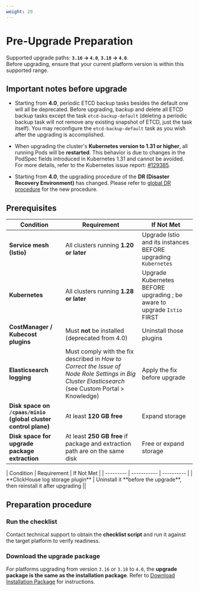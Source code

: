 ```yaml
---
weight: 20
---
```

# Pre-Upgrade Preparation

Supported upgrade paths: **`3.16` → `4.0`**, **`3.18` → `4.0`**.  
Before upgrading, ensure that your current platform version is within this supported range.  

## Important notes before upgrade

* Starting from <Term name="productShort" /> **4.0**, periodic ETCD backup tasks besides the default one will all be deprecated. Before upgrading, backup and delete all ETCD backup tasks except the task `etcd-backup-default` (deleting a periodic backup task will not remove any existing snapshot of ETCD, just the task itself). You may reconfigure the `etcd-backup-default` task as you wish after the upgrading is accomplished.

* When upgrading the cluster's **Kubernetes version to 1.31 or higher**, all running Pods will be **restarted**. This behavior is due to changes in the PodSpec fields introduced in Kubernetes 1.31 and cannot be avoided. For more details, refer to the Kubernetes issue report: [#129385](https://github.com/kubernetes/kubernetes/issues/129385).

* Starting from <Term name="productShort" /> **4.0**, the upgrading procedure of the **DR (Disaster Recovery Environment)** has changed. Please refer to [global DR procedure](./upgrade_global_cluster.mdx#global_dr) for the new procedure.

## Prerequisites

| Condition | Requirement | If Not Met |
| --------- | ----------- | ---------- |
| **Service mesh (Istio)** | All clusters running **1.20 or later** | Upgrade Istio and its instances BEFORE upgrading `Kubernetes` |
| **Kubernetes** | All clusters running **1.28 or later** | Upgrade Kubernetes BEFORE upgrading <Term name="productShort" />; be aware to upgrade `Istio` FIRST |
| **CostManager / Kubecost plugins** | Must **not** be installed (deprecated from 4.0) | Uninstall those plugins |
| **Elasticsearch logging** | Must comply with the fix described in *How to Correct the Issue of Node Role Settings in Big Cluster Elasticsearch* (see Custom Portal > Knowledge) | Apply the fix before upgrade |
| **Disk space on `/cpaas/minio` (global cluster control plane)** | At least **120 GB free** | Expand storage |
| **Disk space for upgrade package extraction** | At least **250 GB free** if package and extraction path are on the same disk | Free or expand storage |

<Tabs>
  <Tab label="Upgrading from 3.16">
  | Condition | Requirement | If Not Met |
  | --------- | ----------- | ---------- |
  | **ClickHouse log storage plugin** | Uninstall it **before the upgrade**, then reinstall it after upgrading ||
  </Tab>
</Tabs>

## Preparation procedure

<Steps>

### Run the checklist

Contact technical support to obtain the **checklist script** and run it against the target platform to verify readiness.

### Download the upgrade package

For platforms upgrading from version `3.16` or `3.18` to `4.0`, the **upgrade package is the same as the installation package**.
Refer to [Download Installation Package](../install/prepare/download.mdx) for instructions.

</Steps>
